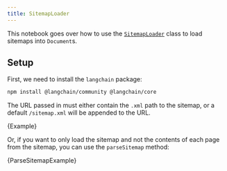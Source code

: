 ```yaml
---
title: SitemapLoader
---
```


This notebook goes over how to use the [`SitemapLoader`](https://api.js.langchain.com/classes/_langchain_community.document_loaders_web_sitemap.SitemapLoader.html) class to load sitemaps into `Document`s.

## Setup

First, we need to install the `langchain` package:

```bash npm2yarn
npm install @langchain/community @langchain/core
```

The URL passed in must either contain the `.xml` path to the sitemap, or a default `/sitemap.xml` will be appended to the URL.


<CodeBlock language="typescript">{Example}</CodeBlock>

Or, if you want to only load the sitemap and not the contents of each page from the sitemap, you can use the `parseSitemap` method:


<CodeBlock language="typescript">{ParseSitemapExample}</CodeBlock>
